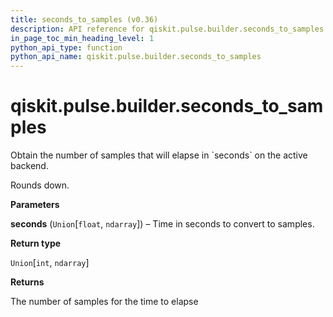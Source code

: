 ```yaml
---
title: seconds_to_samples (v0.36)
description: API reference for qiskit.pulse.builder.seconds_to_samples in qiskit v0.36
in_page_toc_min_heading_level: 1
python_api_type: function
python_api_name: qiskit.pulse.builder.seconds_to_samples
---
```


<span id="qiskit-pulse-builder-seconds-to-samples" />

# qiskit.pulse.builder.seconds\_to\_samples

<Function id="qiskit.pulse.builder.seconds_to_samples" isDedicatedPage={true} github="https://github.com/qiskit/qiskit/tree/stable/0.20/qiskit/pulse/builder.py" signature="seconds_to_samples(seconds)">
  Obtain the number of samples that will elapse in `seconds` on the active backend.

  Rounds down.

  **Parameters**

  **seconds** (`Union`\[`float`, `ndarray`]) – Time in seconds to convert to samples.

  **Return type**

  `Union`\[`int`, `ndarray`]

  **Returns**

  The number of samples for the time to elapse
</Function>

